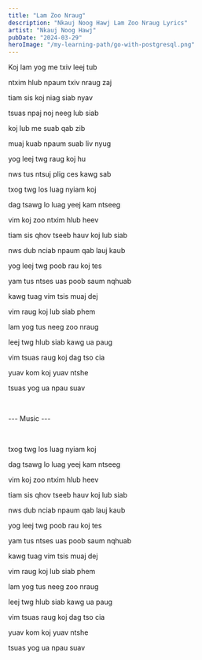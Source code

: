 ```yaml
---
title: "Lam Zoo Nraug"
description: "Nkauj Noog Hawj Lam Zoo Nraug Lyrics"
artist: "Nkauj Noog Hawj"
pubDate: "2024-03-29"
heroImage: "/my-learning-path/go-with-postgresql.png"
---
```


Koj lam yog me txiv leej tub

ntxim hlub npaum txiv nraug zaj

tiam sis koj niag siab nyav

tsuas npaj noj neeg lub siab

koj lub me suab qab zib

muaj kuab npaum suab liv nyug

yog leej twg raug koj hu

nws tus ntsuj plig ces kawg sab

txog twg los luag nyiam koj

dag tsawg lo luag yeej kam ntseeg

vim koj zoo ntxim hlub heev

tiam sis qhov tseeb hauv koj lub siab

nws dub nciab npaum qab lauj kaub

yog leej twg poob rau koj tes

yam tus ntses uas poob saum nqhuab

kawg tuag vim tsis muaj dej

vim raug koj lub siab phem

lam yog tus neeg zoo nraug

leej twg hlub siab kawg ua paug

vim tsuas raug koj dag tso cia

yuav kom koj yuav ntshe

tsuas yog ua npau suav

<br />

--- Music ---

<br />

txog twg los luag nyiam koj

dag tsawg lo luag yeej kam ntseeg

vim koj zoo ntxim hlub heev

tiam sis qhov tseeb hauv koj lub siab

nws dub nciab npaum qab lauj kaub

yog leej twg poob rau koj tes

yam tus ntses uas poob saum nqhuab

kawg tuag vim tsis muaj dej

vim raug koj lub siab phem

lam yog tus neeg zoo nraug

leej twg hlub siab kawg ua paug

vim tsuas raug koj dag tso cia

yuav kom koj yuav ntshe

tsuas yog ua npau suav
